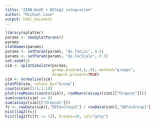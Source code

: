 ```yaml
---
title: "ZINB-WaVE + DESeq2 integration"
author: "Michael Love"
output: html_document
---
```


```r
library(splatter)
params <- newSplatParams()
params
slotNames(params)
params <- setParam(params, "de.facLoc", 0.5)
params <- setParam(params, "de.facScale", 0.5)
set.seed(1)
sim <- splatSimulate(params,
                     group.prob=c(.5,.5), method="groups",
                     dropout.present=TRUE)
sim <- normalise(sim)
plotPCA(sim, colour_by="Group")
counts(sim)[1:5,1:10]
plot(rowMeans(counts(sim)), rowMeans(assays(sim)[["Dropout"]]))
sum(counts(sim) == 0)
sum(assays(sim)[["Dropout"]])
fc <- rowData(sim)[,"DEFacGroup2"] / rowData(sim)[,"DEFacGroup1"]
hist(log2(fc))
hist(log2(fc[fc != 1]), breaks=30, col="grey")
```


